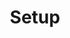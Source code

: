 ---
title: "Setup"
sidebarTitle: "Setup"
description: "Create a brand-new folder with packages powered by React Print."
icon: "hammer"
---